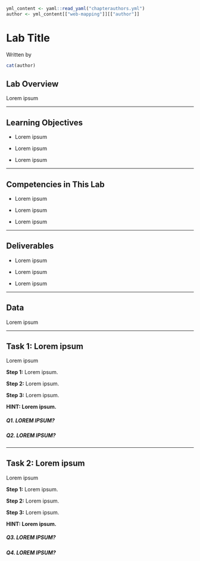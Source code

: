 ```r
yml_content <- yaml::read_yaml("chapterauthors.yml")
author <- yml_content[["web-mapping"]][["author"]]
```
# Lab Title {#web-mapping}

Written by
```r
cat(author)
```

## Lab Overview {-}

Lorem ipsum

------------------------------------------------------------------------

## Learning Objectives {-}

-   Lorem ipsum

-   Lorem ipsum 

-   Lorem ipsum 

------------------------------------------------------------------------

## Competencies in This Lab {-}

-   Lorem ipsum

-   Lorem ipsum

-   Lorem ipsum

------------------------------------------------------------------------

## Deliverables {-}

-   Lorem ipsum

-   Lorem ipsum

-   Lorem ipsum

------------------------------------------------------------------------

## Data {-}

Lorem ipsum

------------------------------------------------------------------------

## Task 1: Lorem ipsum {-}

Lorem ipsum

**Step 1:** Lorem ipsum.

**Step 2:** Lorem ipsum.

**Step 3:** Lorem ipsum.

__HINT: Lorem ipsum.__

##### Q1. LOREM IPSUM? {-}

##### Q2. LOREM IPSUM? {-}

------------------------------------------------------------------------

## Task 2: Lorem ipsum {-}

Lorem ipsum

**Step 1:** Lorem ipsum.

**Step 2:** Lorem ipsum.

**Step 3:** Lorem ipsum.

__HINT: Lorem ipsum.__

##### Q3. LOREM IPSUM? {-}

##### Q4. LOREM IPSUM? {-}
